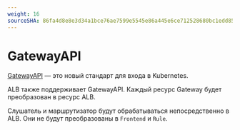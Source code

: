 ```yaml
---
weight: 16
sourceSHA: 86fa4d8e8e3d34a1bce76ae7599e5545e86a445e6ce712528680bc1edd85aba0
---
```


# GatewayAPI

[GatewayAPI](https://gateway-api.sigs.k8s.io/) — это новый стандарт для входа в Kubernetes.

ALB также поддерживает GatewayAPI. Каждый ресурс Gateway будет преобразован в ресурс ALB.

Слушатель и маршрутизатор будут обрабатываться непосредственно в ALB. Они не будут преобразованы в `Frontend` и `Rule`.
